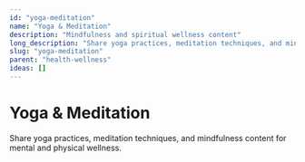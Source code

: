 ```yaml
---
id: "yoga-meditation"
name: "Yoga & Meditation"
description: "Mindfulness and spiritual wellness content"
long_description: "Share yoga practices, meditation techniques, and mindfulness content"
slug: "yoga-meditation"
parent: "health-wellness"
ideas: []
---
```


# Yoga & Meditation

Share yoga practices, meditation techniques, and mindfulness content for mental and physical wellness.
